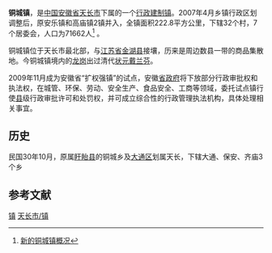 {{中国乡级行政区
|景观照片文件名 = 
|景观照片描述 = 
|汉语拼音 = 
|其他语言 = 
|其他语言名称 = 
|旧称 = 
|地名出处 = 
|位置图文件名 = 
|位置图描述 = 
|自定义图片= 
|建置时间 = 
|政府驻地 = 
|毗邻 = 
|总面积 = 
|总人口 = 
|总人口年份 = 
|户籍人口 = 
|户籍人口年份 = 
|常住人口 = 
|常住人口年份 = 
|人口密度 = 
|GDP = 
|GDP年份 = 
|邮政编码 = 
|电话区号 = 550
|官方网站 = 
|网站名称 = 
|34/11/81/100/000}}
'''铜城镇'''，是[[中华人民共和国|中国]][[安徽省|安徽省]][[天长市|天长市]]下属的一个[[行政建制镇|行政建制镇]]。2007年4月乡镇行政区划调整后，原安乐镇和高庙镇2镇并入，全镇面积222.8平方公里，下辖32个村，7个居委会，人口为71662人<ref>[http://www.tctc.gov.cn/newscontent.asp?id=912 新的铜城镇概况]{{dead link|date=2018年5月 |bot=InternetArchiveBot |fix-attempted=yes }}</ref> 。

铜城镇位于天长市最北部，与[[江苏省|江苏省]][[金湖县|金湖县]]接壤，历来是周边数县一带的商品集散地。今铜城镇境内的[[龙岗|龙岗]]出过清代[[状元|状元]][[戴兰芬|戴兰芬]]。

2009年11月成为安徽省“扩权强镇”的试点，安徽[[省政府|省政府]]将下放部分行政审批权和执法权，在城管、环保、劳动、安全生产、食品安全、工商等领域，委托试点镇行使[[县|县]]级行政审批许可和处罚权，并可成立综合性的行政管理执法机构，具体处理相关事宜。
==历史==
民国30年10月，原属[[盱眙县|盱眙县]]的铜城乡及[[大通镇_(天长市)|大通区]]划属天长，下辖大通、保安、齐庙3个乡
==参考文献==
{{Reflist}}

{{天长市行政区划}}
{{安徽行政区划小作品}}
[[Category:天长市行政区划|镇]]
[[Category:滁州市乡镇|天长市/镇]]